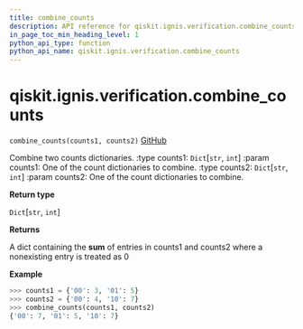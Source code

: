 ```yaml
---
title: combine_counts
description: API reference for qiskit.ignis.verification.combine_counts
in_page_toc_min_heading_level: 1
python_api_type: function
python_api_name: qiskit.ignis.verification.combine_counts
---
```


# qiskit.ignis.verification.combine\_counts

<span id="qiskit.ignis.verification.combine_counts" />

`combine_counts(counts1, counts2)` [GitHub](https://github.com/qiskit-community/qiskit-ignis/tree/stable/0.6/qiskit/ignis/verification/tomography/data.py "view source code")

Combine two counts dictionaries. :type counts1: `Dict`\[`str`, `int`] :param counts1: One of the count dictionaries to combine. :type counts2: `Dict`\[`str`, `int`] :param counts2: One of the count dictionaries to combine.

**Return type**

`Dict`\[`str`, `int`]

**Returns**

A dict containing the **sum** of entries in counts1 and counts2 where a nonexisting entry is treated as 0

**Example**

```python
>>> counts1 = {'00': 3, '01': 5}
>>> counts2 = {'00': 4, '10': 7}
>>> combine_counts(counts1, counts2)
{'00': 7, '01': 5, '10': 7}
```

